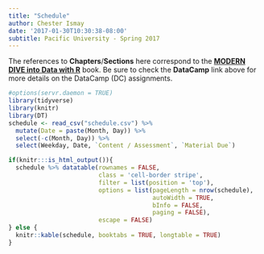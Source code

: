 ```yaml
---
title: "Schedule"
author: Chester Ismay
date: '2017-01-30T10:30:38-08:00'
subtitle: Pacific University - Spring 2017
---
```


The references to **Chapters**/**Sections** here correspond to the [**MODERN DIVE into Data with R**](http://moderndive.com) book.  Be sure to check the **DataCamp** link above for more details on the DataCamp (DC) assignments.

```r
#options(servr.daemon = TRUE)
library(tidyverse)
library(knitr)
library(DT)
schedule <- read_csv("schedule.csv") %>%
  mutate(Date = paste(Month, Day)) %>%
  select(-c(Month, Day)) %>%
  select(Weekday, Date, `Content / Assessment`, `Material Due`)
```

```r
if(knitr:::is_html_output()){
  schedule %>% datatable(rownames = FALSE,
                         class = 'cell-border stripe',
                         filter = list(position = 'top'),
                         options = list(pageLength = nrow(schedule), 
                                        autoWidth = TRUE,
                                        bInfo = FALSE,
                                        paging = FALSE),
                         escape = FALSE)
} else {
  knitr::kable(schedule, booktabs = TRUE, longtable = TRUE)
}
```